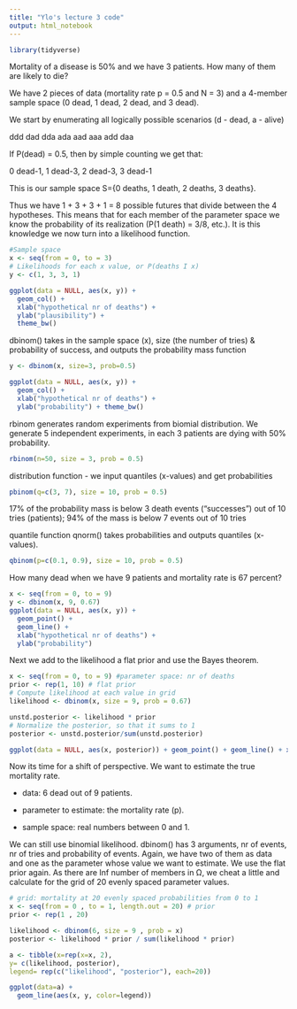 ```yaml
---
title: "Ylo's lecture 3 code"
output: html_notebook
---
```




```r
library(tidyverse)
```

Mortality of a disease is 50% and we have 3 patients. How many of them are likely to die? 

We have 2 pieces of data (mortality rate p = 0.5 and N = 3) and a 4-member sample space (0 dead, 1 dead, 2 dead, and 3 dead). 

We start by enumerating all logically possible scenarios (d - dead, a - alive)

ddd
dad
dda
ada
aad
aaa
add
daa

If P(dead) = 0.5, then by simple counting we get that:

0 dead-1,
1 dead-3,
2 dead-3,
3 dead-1

This is our sample space S={0 deaths, 1 death, 2 deaths, 3 deaths}.

Thus we have 1 + 3 + 3 + 1 = 8 possible futures that divide between the 4 hypotheses. This means that for each member of the parameter space we know the probability of its realization (P(1 death) = 3/8, etc.). It is this knowledge we now turn into a likelihood function.

```r
#Sample space
x <- seq(from = 0, to = 3)
# Likelihoods for each x value, or P(deaths I x)
y <- c(1, 3, 3, 1)

ggplot(data = NULL, aes(x, y)) + 
  geom_col() + 
  xlab("hypothetical nr of deaths") + 
  ylab("plausibility") + 
  theme_bw()
```

dbinom() takes in the sample space (x), size (the number of tries) & probability of success, and outputs the probability mass function

```r
y <- dbinom(x, size=3, prob=0.5)

ggplot(data = NULL, aes(x, y)) +
  geom_col() + 
  xlab("hypothetical nr of deaths") + 
  ylab("probability") + theme_bw()
```




rbinom generates random experiments from biomial distribution. We generate 5 independent experiments, in each 3 patients are dying with 50% probability.

```r
rbinom(n=50, size = 3, prob = 0.5)
```

distribution function - we input quantiles (x-values) and get probabilities
```r
pbinom(q=c(3, 7), size = 10, prob = 0.5)
```

17% of the probability mass is below 3 death events ("successes") out of 10 tries (patients); 
94% of the mass is below 7 events out of 10 tries

quantile function qnorm() takes probabilities and outputs quantiles (x-values).
```r
qbinom(p=c(0.1, 0.9), size = 10, prob = 0.5)
```



How many dead when we have 9 patients and mortality rate is 67 percent?
```r
x <- seq(from = 0, to = 9) 
y <- dbinom(x, 9, 0.67)
ggplot(data = NULL, aes(x, y)) + 
  geom_point() +
  geom_line() +
  xlab("hypothetical nr of deaths") + 
  ylab("probability") 
```


Next we add to the likelihood a flat prior and use the Bayes theorem.

```r
x <- seq(from = 0, to = 9) #parameter space: nr of deaths 
prior <- rep(1, 10) # flat prior
# Compute likelihood at each value in grid
likelihood <- dbinom(x, size = 9, prob = 0.67)

unstd.posterior <- likelihood * prior
# Normalize the posterior, so that it sums to 1
posterior <- unstd.posterior/sum(unstd.posterior)

ggplot(data = NULL, aes(x, posterior)) + geom_point() + geom_line() + xlab("hypothetical nr of deaths") + ylab("posterior probability") + theme_bw()
```


Now its time for a shift of perspective. We want to estimate the true mortality rate.

+ data: 6 dead out of 9 patients.

+ parameter to estimate: the mortality rate (p). 

+ sample space: real numbers between 0 and 1.

We can still use binomial likelihood. dbinom() has 3 arguments,
nr of events, nr of tries and probability of events. Again, we have
two of them as data and one as the parameter whose value we want to estimate. We use the flat prior again. As there are Inf number of members in Ω, we cheat a little and calculate for the grid of 20 evenly spaced parameter values.

```r
# grid: mortality at 20 evenly spaced probabilities from 0 to 1
x <- seq(from = 0 , to = 1, length.out = 20) # prior
prior <- rep(1 , 20)

likelihood <- dbinom(6, size = 9 , prob = x)
posterior <- likelihood * prior / sum(likelihood * prior) 

a <- tibble(x=rep(x=x, 2),
y= c(likelihood, posterior),
legend= rep(c("likelihood", "posterior"), each=20)) 

ggplot(data=a) +
  geom_line(aes(x, y, color=legend))

```